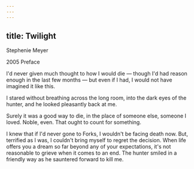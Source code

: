 ```yaml
---
---
---
```

title: Twilight
---

Stephenie Meyer

2005 Preface

I'd never given much thought to how I would die — though I'd had reason enough in the last few months — but even if I had, I would not have imagined it like this.

I stared without breathing across the long room, into the dark eyes of the hunter, and he looked pleasantly back at me.

Surely it was a good way to die, in the place of someone else, someone I loved. Noble, even. That ought to count for something.

I knew that if I'd never gone to Forks, I wouldn't be facing death now. But, terrified as I was, I couldn't bring myself to regret the decision. When life offers you a dream so far beyond any of your expectations, it's not reasonable to grieve when it comes to an end. The hunter smiled in a friendly way as he sauntered forward to kill me.
